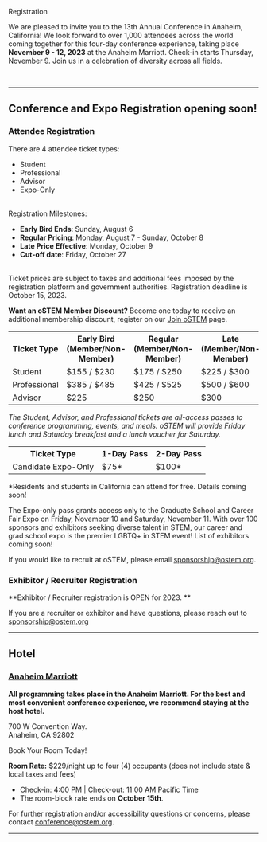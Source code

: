 
<SiteLayout title="Registration">

<div className="border-b-4 border-ostem-blue border-solid pb-4 mb-4 text-center">
  <p className="text-5xl font-display font-black">Registration</p>
</div>

We are pleased to invite you to the 13th Annual Conference in Anaheim,
California! We look forward to over 1,000 attendees across the world coming
together for this four-day conference experience, taking place **November 9 -
12, 2023** at the Anaheim Marriott. Check-in starts Thursday, November 9. Join
us in a celebration of diversity across all fields.

<br />

---

## Conference and Expo Registration opening soon!

### Attendee Registration

There are 4 attendee ticket types:

- Student
- Professional
- Advisor
- Expo-Only

<br />
Registration Milestones:

- **Early Bird Ends**: Sunday, August 6
- **Regular Pricing**: Monday, August 7 - Sunday, October 8
- **Late Price Effective**: Monday, October 9
- **Cut-off date**: Friday, October 27

<br />
Ticket prices are subject to taxes and additional fees imposed by the registration
platform and government authorities. Registration deadline is October 15, 2023.

**Want an oSTEM Member Discount?** Become one today to receive an additional
membership discount, register on our
[Join oSTEM](https://ostem.org/page/how-to-join-ostem) page.

<TopicSquare title="Full Conference Tickets" borderColor="border-green-500">
<table className="table-fixed text-center">
    <tr>
        <th>Ticket Type</th>
        <th>Early Bird (Member/Non-Member)</th>
        <th>Regular (Member/Non-Member)</th>
        <th>Late (Member/Non-Member)</th>
    </tr>
    <tr>
        <td>Student</td>
        <td>$155 / $230</td>
        <td>$175 / $250</td>
        <td>$225 / $300</td>
    </tr>
    <tr>
        <td>Professional</td>
        <td>$385 / $485</td>
        <td>$425 / $525</td>
        <td>$500 / $600</td>
    </tr>
    <tr>
        <td>Advisor</td>
        <td>$225</td>
        <td>$250</td>
        <td>$300</td>
    </tr>
</table>

_The Student, Advisor, and Professional tickets are all-access passes to
conference programming, events, and meals. oSTEM will provide Friday lunch and
Saturday breakfast and a lunch voucher for Saturday._

</TopicSquare>

<TopicSquare title="Expo-Only Tickets" borderColor="border-blue-500">
<table className="table-fixed text-center">
    <tr>
        <th>Ticket Type</th>
        <th>1-Day Pass</th>
        <th>2-Day Pass</th>
    </tr>
    <tr>
        <td>Candidate Expo-Only</td>
        <td>$75*</td>
        <td>$100*</td>
    </tr>
</table>

\*Residents and students in California can attend for free. Details coming soon!

The Expo-only pass grants access only to the Graduate School and Career Fair
Expo on Friday, November 10 and Saturday, November 11. With over 100 sponsors
and exhibitors seeking diverse talent in STEM, our career and grad school expo
is the premier LGBTQ+ in STEM event! List of exhibitors coming soon!

If you would like to recruit at oSTEM, please email sponsorship@ostem.org.

</TopicSquare>

### Exhibitor / Recruiter Registration

**Exhibitor / Recruiter registration is OPEN for 2023. **

If you are a recruiter or exhibitor and have questions, please reach out to sponsorship@ostem.org

---

## Hotel

### [Anaheim Marriott](https://book.passkey.com/gt/219160066?gtid=cc97f7a6a077dc5ceb363d597f72a611)

**All programming takes place in the Anaheim Marriott. For the best and most convenient conference experience, we recommend staying at the host hotel.**

700 W Convention Way. <br /> Anaheim, CA 92802

<div className="my-2">
  <CTAButton onClick="https://book.passkey.com/gt/219160066?gtid=cc97f7a6a077dc5ceb363d597f72a611">
    Book Your Room Today!
  </CTAButton>
</div>

**Room Rate:** $229/night up to four (4) occupants (does not include state & local taxes and fees)

- Check-in: 4:00 PM | Check-out: 11:00 AM Pacific Time
- The room-block rate ends on **October 15th**.

For further registration and/or accessibility questions or concerns, please contact
conference@ostem.org.

---

</SiteLayout>
